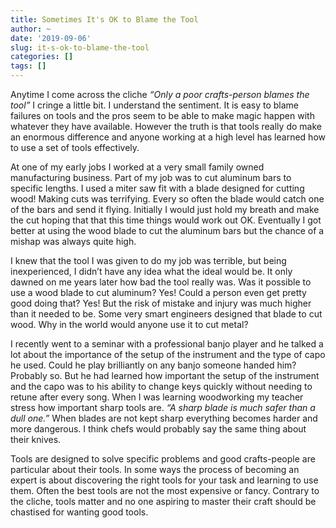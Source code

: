 ```yaml
---
title: Sometimes It's OK to Blame the Tool
author: ~
date: '2019-09-06'
slug: it-s-ok-to-blame-the-tool
categories: []
tags: []
---
```



Anytime I come across the cliche *"Only a poor crafts-person blames the tool"* I cringe a little bit. I understand the sentiment. It is easy to blame failures on tools and the pros seem to be able to make magic happen with whatever they have available. However the truth is that tools really do make an enormous difference and anyone working at a high level has learned how to use a set of tools effectively.

At one of my early jobs I worked at a very small family owned manufacturing business. Part of my job was to cut aluminum bars to specific lengths. I used a miter saw fit with a blade designed for cutting wood! Making cuts was terrifying. Every so often the blade would catch one of the bars and send it flying. Initially I would just hold my breath and make the cut hoping that that this time things would work out OK. Eventually I got better at using the wood blade to cut the aluminum bars but the chance of a mishap was always quite high.

I knew that the tool I was given to do my job was terrible, but being inexperienced, I didn't have any idea what the ideal would be. It only dawned on me years later how bad the tool really was. Was it possible to use a wood blade to cut aluminum? Yes! Could a person even get pretty good doing that? Yes! But the risk of mistake and injury was much higher than it needed to be. Some very smart engineers  designed that blade to cut wood. Why in the world would anyone use it to cut metal?

I recently went to a seminar with a professional banjo player and he talked a lot about the importance of the setup of the instrument and the type of capo he used. Could he play brilliantly on any banjo someone handed him? Probably so. But he had learned how important the setup of the instrument and the capo was to his ability to change keys quickly without needing to retune after every song. When I was learning woodworking my teacher stress how important sharp tools are. *"A sharp blade is much safer than a dull one."* When blades are not kept sharp everything becomes harder and more dangerous. I think chefs would probably say the same thing about their knives.

Tools are designed to solve specific problems and good crafts-people are particular about their tools. In some ways the process of becoming an expert is about discovering the right tools for your task and learning to use them. Often the best tools are not the most expensive or fancy. Contrary to the cliche, tools matter and no one aspiring to master their craft should be chastised for wanting good tools. 







